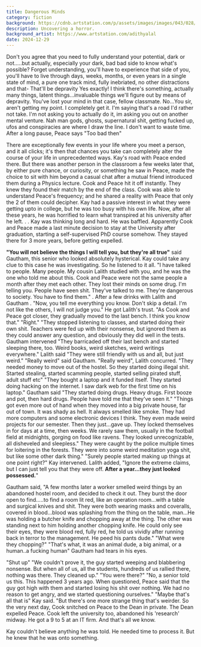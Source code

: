 ```yaml
---
title: Dangerous Minds
category: fiction
background: https://cdnb.artstation.com/p/assets/images/images/043/028/235/large/adithyalal-red.jpg
description: Uncovering a horror.
background_artist: https://www.artstation.com/adithyalal
date: 2024-12-29
---
```


Don't you agree that you need to fully understand your potential, dark or not.....but actually, especially your dark, bad bad side to know what's possible?
Forget understanding, you'll have to experience that side of you, you'll have to live through days, weeks, months, or even years in a single state of mind, a pure one track mind, fully inebriated, no other distractions and that-
That'll be depravity
Yes exactly! I think there's something, actually many things, latent things...invaluable things we'll figure out by means of depravity.
You've lost your mind in that case, fellow classmate.
No...You sir, aren't getting my point.
I completely get it. I'm saying that's a road I'd rather not take.
I'm not asking you to actually do it, im asking you out on another mental venture.
Nah man gods, ghosts, supernatural shit, getting fucked up, ufos and conspiracies are where I draw the line. I don't want to waste time.
After a long pause, Peace says
"Too bad then"

There are exceptionally few events in your life where you meet a person, and it all clicks; it's then that chances you take can completely alter the course of your life in unprecedented ways. Kay's road with Peace ended there.
But there was another person in the classroom a few weeks later that, by either pure chance, or curiosity, or something he saw in Peace, made the choice to sit with him beyond a casual chat after a mutual friend introduced them during a Physics lecture.
Cook and Peace hit it off instantly. They knew they found their match by the end of the class. Cook was able to understand Peace's frequency; and he shared a reality with Peace that only the 2 of them could decipher.
Kay had a passive interest in what they were getting upto in college, but he was too busy with his own life.
Now, after all these years, he was horrified to learn what transpired at his university after he left.
.
.
Kay was thinking long and hard. He was baffled.
Apparently Cook and Peace made a last minute decision to stay at the University after graduation, starting a self-supervised PhD course somehow. They stayed there for 3 more years, before getting expelled.

**"You will not believe the things I will tell you, but they're all true"** said Gautham, this senior who looked absolutely hysterical.
Kay could take any clue to this case he was investigating. So he listened to it all.
"I have talked to people. Many people. My cousin Lalith studied with you, and he was the one who told me about this. Cook and Peace were not the same people a month after they met each other. They lost their minds on some drug. I'm telling you. People have seen shit. They've talked to me. They're dangerous to society. You have to find them."
.
After a few drinks with Lalith and Gautham
.
"Now, you tell me everything you know. Don't skip a detail. I'm not like the others, I will not judge you."
He got Lalith's trust.
"As Cook and Peace got closer, they gradually moved to the last bench. I think you know that."
"Right."
"They stopped listening to classes, and started doing their own shit. Teachers were fed up with their nonsense, but ignored them as they could answer any question, and obviously they did well in the tests.
Gautham intervened "They barricaded off their last bench and started sleeping there, too. Weird books, weird sketches, weird writings everywhere."
Lalith said "They were still friendly with us and all, but just weird."
"Really weird" said Gautham.
"Really weird", Lalith concurred.
"They needed money to move out of the hostel. So they started doing illegal shit. Started stealing, started scamming people, started selling pirated stuff, adult stuff etc"
"They bought a laptop and it funded itself. They started doing hacking on the internet. I saw dark web for the first time on his laptop."
Gautham said "They started doing drugs. Heavy drugs. First booze and pot, then hard drugs. People have told me that they've seen it."
"Things got even more out of hand when they moved into a big private house, far out of town. It was shady as hell. It always smelled like smoke. They had more computers and some electronic devices I think. They even made weird projects for our semester.
Then they just...gave up. They locked themselves in for days at a time, then weeks. We rarely saw them, usually in the football field at midnights, gorging on food like ravens. They looked unrecognizable, all disheveled and sleepless."
They were caught by the police multiple times for loitering in the forests. They were into some weird meditation yoga shit, but like some other dark thing."
"Surely people started making up things at one point right?" Kay intervened.
Lalith added, "Ignore the extreme claims, but I can just tell you that they were off. **After a year...they just looked possessed.**"

Gautham said, "A few months later a worker smelled weird things by an abandoned hostel room, and decided to check it out.
They burst the door open to find.....to find a room lit red, like an operation room...with a table and surgical knives and shit.
They were both wearing masks and coveralls, covered in blood...blood was splashing from the thing on the table, man...He was holding a butcher knife and chopping away at the thing. The other was standing next to him holding another chopping knife. He could only see their eyes, they were blood red, fully red, he told us vividly after running back in terror to the management. He peed his pants dude."
"What were they chopping?"
"That's what, it was an animal dude, a big animal, or a human..a fucking human" Gautham had tears in his eyes.

"Shut up"
"We couldn't prove it, the guy started weeping and blabbering nonsense. But when all of us, all the students, hundreds of us rallied there, nothing was there. They cleaned up."
"You were there?"
"No, a senior told us this. This happened 3 years ago.
When questioned, Peace said that the guy got high with them and started losing his shit over nothing. We had no reason to get angry, and we started questioning ourselves."
"Maybe that's all that is" Kay said.
"But there's one more strange thing that's weirder. So the very next day, Cook snitched on Peace to the Dean in private.
The Dean expelled Peace. 
Cook left the university too, abandoned his 'research' midway. He got a 9 to 5 at an IT firm. And that's all we know.


Kay couldn't believe anything he was told. He needed time to process it. But he knew that he was onto something.

